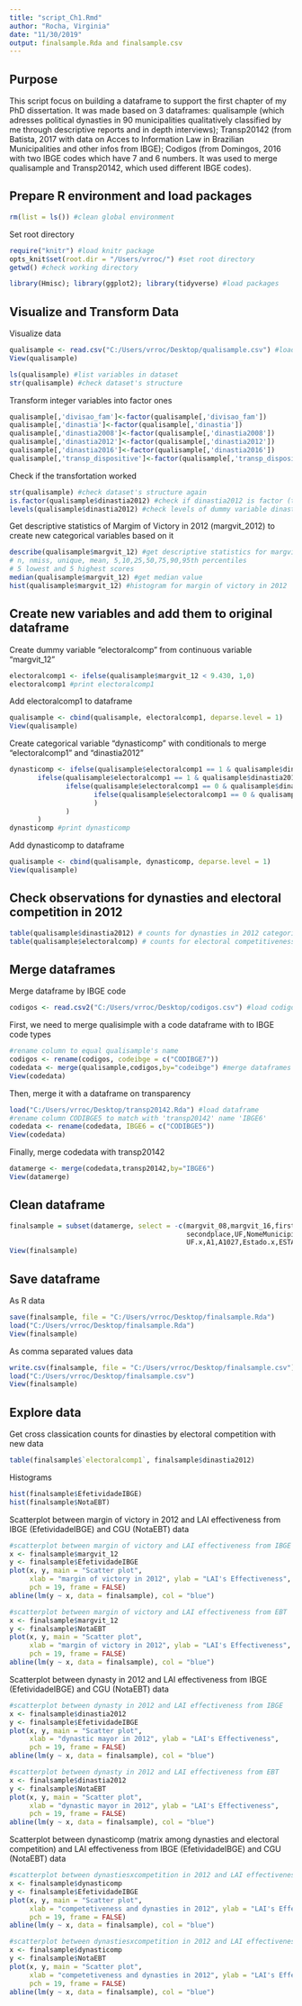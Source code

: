 ---
title: "script_Ch1.Rmd"
author: "Rocha, Virginia"
date: "11/30/2019"
output: finalsample.Rda and finalsample.csv
---

## Purpose

This script focus on building a dataframe to support the first chapter of my PhD dissertation. It was made based on 3 dataframes: qualisample (which adresses political dynasties in 90 municipalities qualitatively classified by me through descriptive reports and in depth interviews); Transp20142 (from Batista, 2017 with data on Acces to Information Law in Brazilian Municipalities and other infos from IBGE); Codigos (from Domingos, 2016 with two IBGE codes which have 7 and 6 numbers. It was used to merge qualisample and Transp20142, which used different IBGE codes). 

## Prepare R environment and load packages

```{r, echo=FALSE}
rm(list = ls()) #clean global environment
```

Set root directory
```{r setup, include=FALSE, echo=FALSE}
require("knitr") #load knitr package
opts_knit$set(root.dir = "/Users/vrroc/") #set root directory
getwd() #check working directory
```

```{r, echo=FALSE}
library(Hmisc); library(ggplot2); library(tidyverse) #load packages
```

## Visualize and Transform Data

Visualize data
```{r, echo=FALSE}
qualisample <- read.csv("C:/Users/vrroc/Desktop/qualisample.csv") #load dataset
View(qualisample)
```

```{r}
ls(qualisample) #list variables in dataset
str(qualisample) #check dataset's structure
```

Transform integer variables into factor ones
```{r, echo=FALSE}
qualisample[,'divisao_fam']<-factor(qualisample[,'divisao_fam'])
qualisample[,'dinastia']<-factor(qualisample[,'dinastia'])
qualisample[,'dinastia2008']<-factor(qualisample[,'dinastia2008'])
qualisample[,'dinastia2012']<-factor(qualisample[,'dinastia2012'])
qualisample[,'dinastia2016']<-factor(qualisample[,'dinastia2016'])
qualisample[,'transp_dispositive']<-factor(qualisample[,'transp_dispositive'])
```

Check if the transfortation worked
```{r}
str(qualisample) #check dataset's structure again
is.factor(qualisample$dinastia2012) #check if dinastia2012 is factor (true)
levels(qualisample$dinastia2012) #check levels of dummy variable dinastia2012
```

Get descriptive statistics of Margim of Victory in 2012 (margvit_2012) to create new categorical variables based on it
```{r}
describe(qualisample$margvit_12) #get descriptive statistics for margvit_12
# n, nmiss, unique, mean, 5,10,25,50,75,90,95th percentiles
# 5 lowest and 5 highest scores
median(qualisample$margvit_12) #get median value
hist(qualisample$margvit_12) #histogram for margin of victory in 2012
```

## Create new variables and add them to original dataframe

Create dummy variable "electoralcomp" from continuous variable "margvit_12"
```{r}
electoralcomp1 <- ifelse(qualisample$margvit_12 < 9.430, 1,0)
electoralcomp1 #print electoralcomp1
```

Add electoralcomp1 to dataframe
```{r, echo=FALSE}
qualisample <- cbind(qualisample, electoralcomp1, deparse.level = 1)
View(qualisample)
```


Create categorical variable "dynasticomp" with conditionals to merge "electoralcomp1" and "dinastia2012"
```{r, echo=FALSE}
dynasticomp <- ifelse(qualisample$electoralcomp1 == 1 & qualisample$dinastia2012 == 0, 1, 
       ifelse(qualisample$electoralcomp1 == 1 & qualisample$dinastia2012 == 1, 2,
              ifelse(qualisample$electoralcomp1 == 0 & qualisample$dinastia2012 == 0, 3,
                     ifelse(qualisample$electoralcomp1 == 0 & qualisample$dinastia2012 == 1, 4, 0)
                     )
              )
       )
dynasticomp #print dynasticomp
```

Add dynasticomp to dataframe
```{r, echo=FALSE}
qualisample <- cbind(qualisample, dynasticomp, deparse.level = 1)
View(qualisample)
```

## Check observations for dynasties and electoral competition in 2012

```{r}
table(qualisample$dinastia2012) # counts for dynasties in 2012 categories
table(qualisample$electoralcomp) # counts for electoral competitiveness in 2012 categories)
```

## Merge dataframes

Merge dataframe by IBGE code
```{r, echo=FALSE}
codigos <- read.csv2("C:/Users/vrroc/Desktop/codigos.csv") #load codigos dataframe
```

First, we need to merge qualisimple with a code dataframe with to IBGE code types
```{r, echo=FALSE}
#rename column to equal qualisample's name
codigos <- rename(codigos, codeibge = c("CODIBGE7")) 
codedata <- merge(qualisample,codigos,by="codeibge") #merge dataframes
View(codedata)
```

Then, merge it with a dataframe on transparency
```{r, echo=FALSE}
load("C:/Users/vrroc/Desktop/transp20142.Rda") #load dataframe
#rename column CODIBGE5 to match with 'transp20142' name 'IBGE6'
codedata <- rename(codedata, IBGE6 = c("CODIBGE5"))
View(codedata)
```

Finally, merge codedata with transp20142
```{r, echo=FALSE}
datamerge <- merge(codedata,transp20142,by="IBGE6")
View(datamerge)
```

## Clean dataframe

```{r, echo=FALSE}
finalsample = subset(datamerge, select = -c(margvit_08,margvit_16,firstplace,
                                            secondplace,UF,NomeMunicipio,
                                            UF.x,A1,A1027,Estado.x,ESTAD0,ESTAD1,ESTAD2) )
View(finalsample)
```

## Save dataframe 

As R data
```{r, echo=FALSE}
save(finalsample, file = "C:/Users/vrroc/Desktop/finalsample.Rda")
load("C:/Users/vrroc/Desktop/finalsample.Rda")
View(finalsample)
```

As comma separated values data
```{r, echo=FALSE}
write.csv(finalsample, file = "C:/Users/vrroc/Desktop/finalsample.csv")
load("C:/Users/vrroc/Desktop/finalsample.csv")
View(finalsample)
```

## Explore data

Get cross classication counts for dinasties by electoral competition with new data
```{r}
table(finalsample$`electoralcomp1`, finalsample$dinastia2012)
```

Histograms
```{r}
hist(finalsample$EfetividadeIBGE) 
hist(finalsample$NotaEBT)
```

Scatterplot between margin of victory in 2012 and LAI effectiveness from IBGE (EfetividadeIBGE) and CGU (NotaEBT) data

```{r}
#scatterplot between margin of victory and LAI effectiveness from IBGE
x <- finalsample$margvit_12
y <- finalsample$EfetividadeIBGE
plot(x, y, main = "Scatter plot",
     xlab = "margin of victory in 2012", ylab = "LAI's Effectiveness",
     pch = 19, frame = FALSE)
abline(lm(y ~ x, data = finalsample), col = "blue")

#scatterplot between margin of victory and LAI effectiveness from EBT
x <- finalsample$margvit_12
y <- finalsample$NotaEBT
plot(x, y, main = "Scatter plot",
     xlab = "margin of victory in 2012", ylab = "LAI's Effectiveness",
     pch = 19, frame = FALSE)
abline(lm(y ~ x, data = finalsample), col = "blue")

```

Scatterplot between dynasty in 2012 and LAI effectiveness from IBGE (EfetividadeIBGE) and CGU (NotaEBT) data

```{r}
#scatterplot between dynasty in 2012 and LAI effectiveness from IBGE
x <- finalsample$dinastia2012
y <- finalsample$EfetividadeIBGE
plot(x, y, main = "Scatter plot",
     xlab = "dynastic mayor in 2012", ylab = "LAI's Effectiveness",
     pch = 19, frame = FALSE)
abline(lm(y ~ x, data = finalsample), col = "blue")

#scatterplot between dynasty in 2012 and LAI effectiveness from EBT
x <- finalsample$dinastia2012
y <- finalsample$NotaEBT
plot(x, y, main = "Scatter plot",
     xlab = "dynastic mayor in 2012", ylab = "LAI's Effectiveness",
     pch = 19, frame = FALSE)
abline(lm(y ~ x, data = finalsample), col = "blue")
```

Scatterplot between dynasticomp (matrix among dynasties and electoral competition) and LAI effectiveness from IBGE (EfetividadeIBGE) and CGU (NotaEBT) data

```{r}
#scatterplot between dynastiesxcompetition in 2012 and LAI effectiveness from IBGE
x <- finalsample$dynasticomp
y <- finalsample$EfetividadeIBGE
plot(x, y, main = "Scatter plot",
     xlab = "competetiveness and dynasties in 2012", ylab = "LAI's Effectiveness",
     pch = 19, frame = FALSE)
abline(lm(y ~ x, data = finalsample), col = "blue")

#scatterplot between dynastiesxcompetition in 2012 and LAI effectiveness from EBT
x <- finalsample$dynasticomp
y <- finalsample$NotaEBT
plot(x, y, main = "Scatter plot",
     xlab = "competetiveness and dynasties in 2012", ylab = "LAI's Effectiveness",
     pch = 19, frame = FALSE)
abline(lm(y ~ x, data = finalsample), col = "blue")
```
